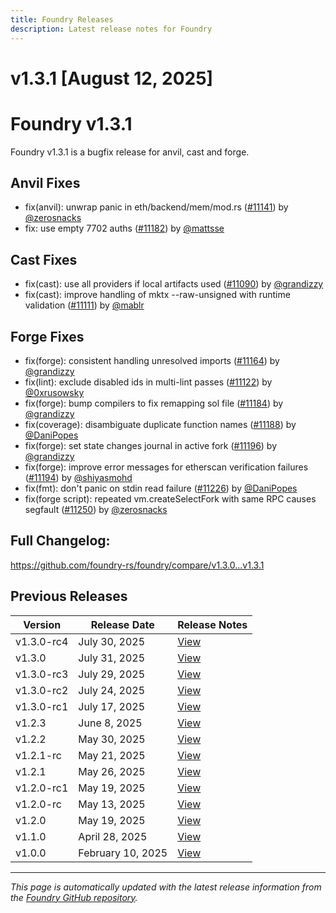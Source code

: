 ```yaml
---
title: Foundry Releases
description: Latest release notes for Foundry
---
```


# v1.3.1 [August 12, 2025]

# Foundry v1.3.1

Foundry v1.3.1 is a bugfix release for anvil, cast and forge.

## Anvil Fixes
- fix(anvil): unwrap panic in eth/backend/mem/mod.rs ([#11141](https://github.com/foundry-rs/foundry/pull/11141)) by [@zerosnacks](https://github.com/zerosnacks)  
- fix: use empty 7702 auths ([#11182](https://github.com/foundry-rs/foundry/pull/11182)) by [@mattsse](https://github.com/mattsse) 

## Cast Fixes
- fix(cast): use all providers if local artifacts used ([#11090](https://github.com/foundry-rs/foundry/pull/11090)) by [@grandizzy](https://github.com/grandizzy)  
- fix(cast): improve handling of mktx --raw-unsigned with runtime validation ([#11111](https://github.com/foundry-rs/foundry/pull/11111)) by [@mablr](https://github.com/mablr) 

## Forge Fixes
- fix(forge): consistent handling unresolved imports ([#11164](https://github.com/foundry-rs/foundry/pull/11164)) by [@grandizzy](https://github.com/grandizzy)  
- fix(lint): exclude disabled ids in multi-lint passes ([#11122](https://github.com/foundry-rs/foundry/pull/11122)) by [@0xrusowsky](https://github.com/0xrusowsky)  
- fix(forge): bump compilers to fix remapping sol file ([#11184](https://github.com/foundry-rs/foundry/pull/11184)) by [@grandizzy](https://github.com/grandizzy) 
- fix(coverage): disambiguate duplicate function names ([#11188](https://github.com/foundry-rs/foundry/pull/11188)) by [@DaniPopes](https://github.com/DaniPopes) 
- fix(forge): set state changes journal in active fork ([#11196](https://github.com/foundry-rs/foundry/pull/11196)) by [@grandizzy](https://github.com/grandizzy)
- fix(forge): improve error messages for etherscan verification failures ([#11194](https://github.com/foundry-rs/foundry/pull/11194)) by [@shiyasmohd](https://github.com/shiyasmohd) 
- fix(fmt): don't panic on stdin read failure ([#11226](https://github.com/foundry-rs/foundry/pull/11226)) by [@DaniPopes](https://github.com/DaniPopes) 
- fix(forge script): repeated vm.createSelectFork with same RPC causes segfault ([#11250](https://github.com/foundry-rs/foundry/pull/11250)) by [@zerosnacks](https://github.com/zerosnacks) 

## Full Changelog:
 https://github.com/foundry-rs/foundry/compare/v1.3.0...v1.3.1


## Previous Releases

| Version | Release Date | Release Notes |
|---------|--------------|---------------|
| v1.3.0-rc4 | July 30, 2025 | [View](https://github.com/foundry-rs/foundry/releases/tag/v1.3.0-rc4) |
| v1.3.0 | July 31, 2025 | [View](https://github.com/foundry-rs/foundry/releases/tag/v1.3.0) |
| v1.3.0-rc3 | July 29, 2025 | [View](https://github.com/foundry-rs/foundry/releases/tag/v1.3.0-rc3) |
| v1.3.0-rc2 | July 24, 2025 | [View](https://github.com/foundry-rs/foundry/releases/tag/v1.3.0-rc2) |
| v1.3.0-rc1 | July 17, 2025 | [View](https://github.com/foundry-rs/foundry/releases/tag/v1.3.0-rc1) |
| v1.2.3 | June 8, 2025 | [View](https://github.com/foundry-rs/foundry/releases/tag/v1.2.3) |
| v1.2.2 | May 30, 2025 | [View](https://github.com/foundry-rs/foundry/releases/tag/v1.2.2) |
| v1.2.1-rc | May 21, 2025 | [View](https://github.com/foundry-rs/foundry/releases/tag/v1.2.1-rc) |
| v1.2.1 | May 26, 2025 | [View](https://github.com/foundry-rs/foundry/releases/tag/v1.2.1) |
| v1.2.0-rc1 | May 19, 2025 | [View](https://github.com/foundry-rs/foundry/releases/tag/v1.2.0-rc1) |
| v1.2.0-rc | May 13, 2025 | [View](https://github.com/foundry-rs/foundry/releases/tag/v1.2.0-rc) |
| v1.2.0 | May 19, 2025 | [View](https://github.com/foundry-rs/foundry/releases/tag/v1.2.0) |
| v1.1.0 | April 28, 2025 | [View](https://github.com/foundry-rs/foundry/releases/tag/v1.1.0) |
| v1.0.0 | February 10, 2025 | [View](https://github.com/foundry-rs/foundry/releases/tag/v1.0.0) |


---

*This page is automatically updated with the latest release information from the [Foundry GitHub repository](https://github.com/foundry-rs/foundry/releases).*
